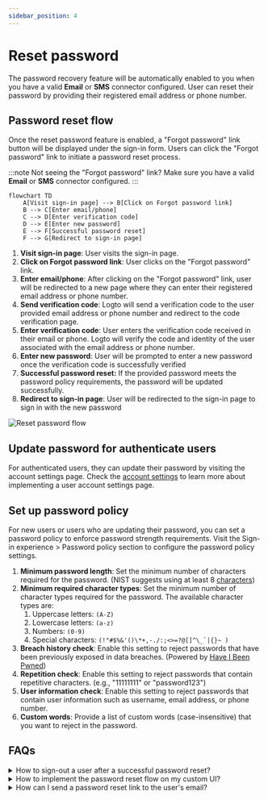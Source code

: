 ```yaml
---
sidebar_position: 4
---
```


# Reset password

The password recovery feature will be automatically enabled to you when you have a valid **Email** or **SMS** connector configured. User can reset their password by providing their registered email address or phone number.

## Password reset flow

Once the reset password feature is enabled, a "Forgot password" link button will be displayed under the sign-in form. Users can click the "Forgot password" link to initiate a password reset process.

:::note
Not seeing the "Forgot password" link? Make sure you have a valid **Email** or **SMS** connector configured.
:::

```mermaid
flowchart TD
    A[Visit sign-in page] --> B[Click on Forgot password link]
    B --> C[Enter email/phone]
    C --> D[Enter verification code]
    D --> E[Enter new password]
    E --> F[Successful password reset]
    F --> G[Redirect to sign-in page]
```

1. **Visit sign-in page**: User visits the sign-in page.
2. **Click on Forgot password link**: User clicks on the "Forgot password" link.
3. **Enter email/phone**: After clicking on the "Forgot password" link, user will be redirected to a new page where they can enter their registered email address or phone number.
4. **Send verification code**: Logto will send a verification code to the user provided email address or phone number and redirect to the code verification page.
5. **Enter verification code**: User enters the verification code received in their email or phone. Logto will verify the code and identity of the user associated with the email address or phone number.
6. **Enter new password**: User will be prompted to enter a new password once the verification code is successfully verified
7. **Successful password reset:** If the provided password meets the password policy requirements, the password will be updated successfully.
8. **Redirect to sign-in page**: User will be redirected to the sign-in page to sign in with the new password

![Reset password flow](./assets/reset-password.png)

## Update password for authenticate users

For authenticated users, they can update their password by visiting the account settings page. Check the [account settings](TODO) to learn more about implementing a user account settings page.

## Set up password policy

For new users or users who are updating their password, you can set a password policy to enforce password strength requirements. Visit the Sign-in experience > Password policy section to configure the password policy settings.

1. **Minimum password length**: Set the minimum number of characters required for the password. (NIST suggests using at least 8 [characters](https://pages.nist.gov/800-63-3/sp800-63b.html#sec5))
2. **Minimum required character types**: Set the minimum number of character types required for the password. The available character types are:
   1. Uppercase letters: `(A-Z)`
   2. Lowercase letters: `(a-z)`
   3. Numbers: `(0-9)`
   4. Special characters: ``(!"#$%&'()\*+,-./:;<>=?@[]^\_`|{}~ )``
3. **Breach history check**: Enable this setting to reject passwords that have been previously exposed in data breaches. (Powered by [Have I Been Pwned](https://haveibeenpwned.com/Passwords))
4. **Repetition check**: Enable this setting to reject passwords that contain repetitive characters. (e.g., "11111111" or "password123")
5. **User information check**: Enable this setting to reject passwords that contain user information such as username, email address, or phone number.
6. **Custom words**: Provide a list of custom words (case-insensitive) that you want to reject in the password.

## FAQs

<details>
  <summary> How to sign-out a user after a successful password reset?</summary>

Subscribe to the `PostResetPassword` webhook event to receive a notification when a user successfully resets their password. You can then trigger a sign-out action to invalidate the user's current session and redirect them to the sign-in page.

</details>

<details>
  <summary> How to implement the password reset flow on my custom UI?</summary>

You can implement your own password reset flow by using the Logto's **Management API** and **Account API**. Checkout [Account settings](TODO) for more details.

</details>

<details>
  <summary> How can I send a password reset link to the user's email?</summary>

You can create a self-hosted password reset endpoint and utilize the Logto SDK to initiate a sign-in request with `first_screen` set to `reset-password`. This will seamlessly redirect the user to the password reset page.

</details>
